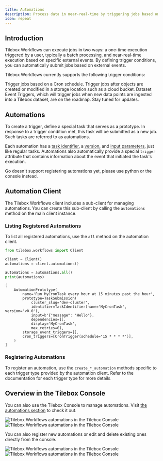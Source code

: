 ```yaml
---
title: Automations
description: Process data in near-real-time by triggering jobs based on external events
icon: repeat
---
```


## Introduction

Tilebox Workflows can execute jobs in two ways: a one-time execution triggered by a user, typically a batch processing, and near-real-time execution based on specific external events.
By defining trigger conditions, you can automatically submit jobs based on external events.

Tilebox Workflows currently supports the following trigger conditions:

<CardGroup cols={1}>
    <Card title="Cron Triggers" icon="clock" href="/workflows/near-real-time/cron" horizontal>
        Trigger jobs based on a Cron schedule.
    </Card>
    <Card title="Storage Event Triggers" icon="right-to-line" href="/workflows/near-real-time/storage-events" horizontal>
        Trigger jobs after objects are created or modified in a storage location such as a cloud bucket.
    </Card>
</CardGroup>

<Info>
    Dataset Event Triggers, which will trigger jobs when new data points are ingested into a Tilebox dataset, are on the roadmap. Stay tuned for updates.
</Info>

## Automations

To create a trigger, define a special task that serves as a prototype. In response to a trigger condition met, this task will be submitted as a new job. Such tasks are referred to as automations.

Each automation has a [task identifier](/workflows/concepts/tasks#task-identifiers), a [version](/workflows/concepts/tasks#semantic-versioning), and [input parameters](/workflows/concepts/tasks#input-parameters), just like regular tasks.
Automations also automatically provide a special `trigger` attribute that contains information about the event that initiated the task's execution.

<Note>
    Go doesn't support registering automations yet, please use python or the console instead.
</Note>

## Automation Client

The Tilebox Workflows client includes a sub-client for managing automations. You can create this sub-client by calling the `automations` method on the main client instance.

### Listing Registered Automations

To list all registered automations, use the `all` method on the automation client.

```python Python
from tilebox.workflows import Client

client = Client()
automations = client.automations()

automations = automations.all()
print(automations)
```

```plaintext Output
[
    AutomationPrototype(
        name='Run MyCronTask every hour at 15 minutes past the hour',
        prototype=TaskSubmission(
            cluster_slug='dev-cluster',
            identifier=TaskIdentifier(name='MyCronTask', version='v0.0'),
            input=b'{"message": "Hello"},
            dependencies=[],
            display='MyCronTask',
            max_retries=0), 
        storage_event_triggers=[],
        cron_triggers=[CronTrigger(schedule='15 * * * *')],
    )
]
```

### Registering Automations

To register an automation, use the `create_*_automation` methods specific to each trigger type provided by the automation client. Refer to the documentation for each trigger type for more details.

<CardGroup>
    <Card title="Cron Triggers" icon="clock" href="/workflows/near-real-time/cron" horizontal />
    <Card title="Storage Event Triggers" icon="right-to-line" href="/workflows/near-real-time/storage-events" horizontal />
</CardGroup>

## Overview in the Tilebox Console

You can also use the Tilebox Console to manage automations. Visit [the automations section](https://console.tilebox.com/workflows/automations) to check it out.

<Frame>
  <img src="/assets/console/automations-light.png" alt="Tilebox Workflows automations in the Tilebox Console" className="dark:hidden" />
  <img src="/assets/console/automations-dark.png" alt="Tilebox Workflows automations in the Tilebox Console" className="hidden dark:block" />
</Frame>

You can also register new automations or edit and delete existing ones directly from the console.

<Frame>
  <img src="/assets/console/automation-edit-light.png" alt="Tilebox Workflows automations in the Tilebox Console" className="dark:hidden" />
  <img src="/assets/console/automation-edit-dark.png" alt="Tilebox Workflows automations in the Tilebox Console" className="hidden dark:block" />
</Frame>
